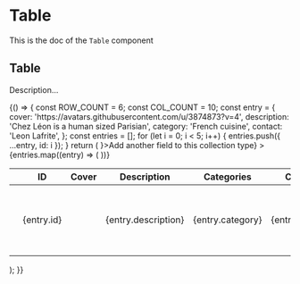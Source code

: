 <!--- Table.stories.mdx --->


<Meta title="Design System/Organisms/Table" component={Table} />

# Table

This is the doc of the `Table` component

## Table

Description...

<Canvas>
  <Story name="base">
    {() => {
      const ROW_COUNT = 6;
      const COL_COUNT = 10;
      const entry = {
        cover: 'https://avatars.githubusercontent.com/u/3874873?v=4',
        description: 'Chez Léon is a human sized Parisian',
        category: 'French cuisine',
        contact: 'Leon Lafrite',
      };
      const entries = [];
      for (let i = 0; i < 5; i++) {
        entries.push({ ...entry, id: i });
      }
      return (
        <Box padding={8} background="neutral100">
          <Table
            colCount={COL_COUNT}
            rowCount={ROW_COUNT}
            footer={<TFooter icon={<AddIcon />}>Add another field to this collection type</TFooter>}
          >
            <Thead>
              <Tr>
                <Th>
                  <BaseCheckbox aria-label="Select all entries" />
                </Th>
                <Th>
                  <TableLabel as="span">ID</TableLabel>
                </Th>
                <Th>
                  <TableLabel as="span">Cover</TableLabel>
                </Th>
                <Th>
                  <TableLabel as="span">Description</TableLabel>
                </Th>
                <Th>
                  <TableLabel as="span">Categories</TableLabel>
                </Th>
                <Th>
                  <TableLabel as="span">Contact</TableLabel>
                </Th>
                <Th>More</Th>
                <Th>More</Th>
                <Th>More</Th>
                <Th>
                  <VisuallyHidden>Actions</VisuallyHidden>
                </Th>
              </Tr>
            </Thead>
            <Tbody>
              {entries.map((entry) => (
                <Tr key={entry.id}>
                  <Td>
                    <BaseCheckbox aria-label={`Select ${entry.contact}`} />
                  </Td>
                  <Td>
                    <Text textColor="neutral800" as="span">
                      {entry.id}
                    </Text>
                  </Td>
                  <Td>
                    <Avatar src={entry.cover} alt={entry.contact} />
                  </Td>
                  <Td>
                    <Text textColor="neutral800" as="span">
                      {entry.description}
                    </Text>
                  </Td>
                  <Td>
                    <Text textColor="neutral800" as="span">
                      {entry.category}
                    </Text>
                  </Td>
                  <Td>
                    <Text textColor="neutral800" as="span">
                      {entry.contact}
                    </Text>
                  </Td>
                  <Td>
                    <Text textColor="neutral800" as="span">
                      {entry.description}
                    </Text>
                  </Td>
                  <Td>
                    <Text textColor="neutral800" as="span">
                      {entry.description}
                    </Text>
                  </Td>
                  <Td>
                    <Text textColor="neutral800" as="span">
                      {entry.description}
                    </Text>
                  </Td>
                  <Td>
                    <Row>
                      <IconButton onClick={() => console.log('edit')} title="Edit" noBorder>
                        <EditIcon />
                      </IconButton>
                      <Box paddingLeft={1}>
                        <IconButton onClick={() => console.log('delete')} title="Delete" noBorder>
                          <DeleteIcon />
                        </IconButton>
                      </Box>
                    </Row>
                  </Td>
                </Tr>
              ))}
            </Tbody>
          </Table>
        </Box>
      );
    }}
  </Story>
</Canvas>
